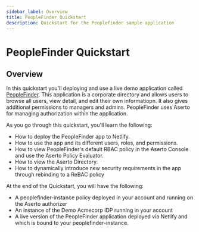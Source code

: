 ```yaml
---
sidebar_label: Overview
title: PeopleFinder Quickstart
description: Quickstart for the Peoplefinder sample application
---
```


# PeopleFinder Quickstart

## Overview

In this quickstart you'll deploying and use a live demo application called [PeopleFinder](https://github.com/aserto-demo/peoplefinder-acmecorp). This application is a corporate directory and allows users to browse all users, view detail, and edit their own informatiopn. It also gives additional permissions to managers and admins. PeopleFinder uses Aserto for managing authorization within the application.

As you go through this quickstart, you'll learn the following:

- How to deploy the PeopleFinder app to Netlify.
- How to use the app and its different users, roles, and permissions.
- How to view PeopleFinder's default RBAC policy in the Aserto Console and use the Aserto Policy Evaluator.
- How to view the Aserto Directory.
- How to dynamically introduce new security requirements in the app through rebinding to a ReBAC policy

At the end of the Quickstart, you will have the following:

- A peoplefinder-instance policy deployed in your account and running on the Aserto authorizer
- An instance of the Demo Acmecorp IDP running in your account
- A live version of the PeopleFinder application deployed via Netlify and which is bound to your peoplefinder-instance.